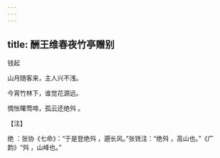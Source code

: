 ```yaml
---
---
---
```

title: 酬王维春夜竹亭赠别
---




钱起

山月随客来，主人兴不浅。

今宵竹林下，谁觉花源远。

惆怅曙莺啼，孤云还绝斘 。

【注】

绝 ：张协《七命》：“于是登绝斘 ，遡长风。”张铣注：“绝斘 ，高山也。”《广韵》“斘 ，山峰也。”